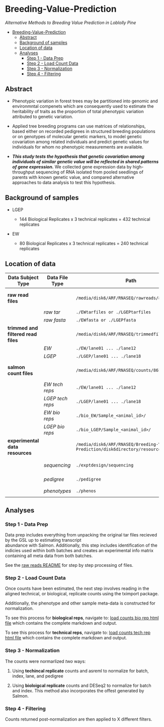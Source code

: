 # Breeding-Value-Prediction

*Alternative Methods to Breeding Value Prediction in Loblolly Pine*

- [Breeding-Value-Prediction](#breeding-value-prediction)
  * [Abstract](#abstract)
  * [Background of samples](#background-of-samples)
  * [Location of data](#location-of-data)
  * [Analyses](#analyses)
    + [Step 1 - Data Prep](#step-1---data-prep)
    + [Step 2 - Load Count Data](#step-2---load-count-data)
    + [Step 3 - Normalization](#step-3---normalization)
    + [Step 4 - Filtering](#step-4---filtering)

## Abstract

* Phenotypic variation in forest trees may be partitioned into genomic and environmntal compenets which are consequently used to estimate the heritability of traits as the proportion of total phenotypic variation attributed to genetic variation.

* Applied tree breeding programs can use matrices of relationships, based either on recorded pedigrees in structured breeding populations or on genotypes of molecular genetic markers, to model genetic covariation among related individuals and predict genetic values for individuals for whom no phenotypic measurements are available. 

* ***This study tests the hypothesis that genetic covariation among individuals of similar genetic value will be reflected in shared patterns of gene expression.*** We collected gene expression data by high-throughput sequencing of RNA isolated from pooled seedlings of parents with known genetic value, and compared alternative approaches to data analysis to test this hypothesis.

## Background of samples

* LGEP
   
   - 144 Biological Replicates x 3 technical replicates = 432 technical replicates

* EW

   - 80 Biological Replicates x 3 technical replicates = 240 technical replicates

## Location of data

Data Subject Type | Data File Type | Path | Notes
--- | --- | --- | ---
**raw read files**  | | `/media/disk6/ARF/RNASEQ/rawreads/86kSalmon` | Raw files returned from GSL
| | *raw tar* | `./EWtarfiles or ./LGEPtarfiles`
| | *raw fasta* | `./EWfasta or ./LGEPfasta` 
**trimmed and filtered read files** | |`/media/disk6/ARF/RNASEQ/trimmedfiltreads/86k` | Files post trim & adapater removal
|  |*EW* | `./EW/lane01 ... ./lane12` | 
|  |*LGEP* | `./LGEP/lane01 ... ./lane18` | 
**salmon count files** | |`/media/disk6/ARF/RNASEQ/counts/86kSalmon` | Direcotries containing quant.sf files
|  |*EW tech reps* | `./EW/lane01 ... ./lane12` | 
|  |*LGEP tech reps* | `./LGEP/lane01 ... ./lane18` |
|  |*EW bio reps* | `./bio_EW/Sample_<animal_id>/` | 
|  |*LGEP bio reps* | `./bio_LGEP/Sample_<animal_id>/` | 
**experimental data resources**  | | `/media/disk6/ARF/RNASEQ/Breeding-Value-Prediction/disk6directory/resources` | Experiment information
|  |*sequencing* | `./exptdesign/sequencing` | `./EWtarfiles or ./LGEPtarfiles`
|  |*pedigree* | `./pedigree` | `./EWfasta or ./LGEPfasta`
|  |*phenotypes* | `./phenos` | `./EWfasta or ./LGEPfasta`


## Analyses

### Step 1 - Data Prep

   Data prep includes everything from unpacking the original tar files recieved by the GSL up to estimating transcript               
      abundance with Salmon. Additionally, this step includes identification of the indicies used within both batches and creates an experimental info matrix containing all meta data from both batches.
      
   See the [raw reads README](../disk6directory/rawreads/README.md) for step by step processing of files.  

### Step 2 - Load Count Data
      
   Once counts have been estimated, the next step involves reading in the aligned technical, or biological, replicate counts using the tximport package.
      
   Additionally, the phenotype and other sample meta-data is constructed for normalization.
   
   To see this process for **biological reps**, navigate to: [load counts bio rep html file](http://htmlpreview.github.com/?https://github.com/arfesta/Breeding-Value-Prediction/blob/master/disk6directory/analyses/step2.loadcounts/load.counts.html) which contains the complete markdown and output.

   To see this process for **technical reps**, navigate to: [load counts tech rep html file](http://htmlpreview.github.com/?https://github.com/arfesta/Breeding-Value-Prediction/blob/master/disk6directory/analyses/step2.loadcounts/load.counts_techreps.html) which contains the complete markdown and output.

### Step 3 - Normalization

The counts were normarlized *two* ways:

  1.  Using **techincal replicate** counts and asreml to normalize for batch, index, lane, and pedigree
  
  2.  Using **bioloigcal replicate** counts and DESeq2 to normalize for batch and index.  This method also incorporates the offest generated by Salmon.
  

### Step 4 - Filtering

   Counts returned post-normalization are then applied to X different filters.

